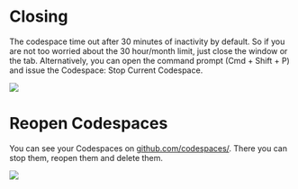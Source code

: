 # Closing

The codespace time out after 30 minutes of inactivity by default. So if you are not too worried about the 30 hour/month limit, just close the window or the tab. Alternatively, you can open the command prompt (Cmd + Shift + P) and issue the Codespace: Stop Current Codespace.

![](/course-images/codespaces/stop-codespace.png)

# Reopen Codespaces
You can see your Codespaces on [github.com/codespaces/](https://github.com/codespaces/). There you can stop them, reopen them and delete them.

![](/course-images/codespaces/list-codespaces.png)